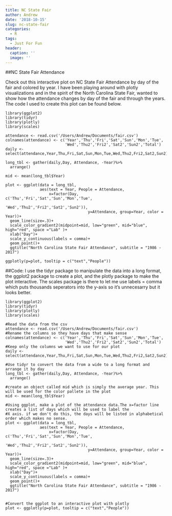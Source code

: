 ```yaml
---
title: NC State Fair
author: Andrew
date: '2018-10-15'
slug: nc-state-fair
categories:
  - R
tags:
  - Just For Fun
header:
  caption: ''
  image: ''
---
```


##NC State Fair Attendance
<p>Check out this interactive plot on NC State Fair Attendance by day of the fair and colored by year. I have been playing around with plotly visualizations and in the spirit of the North Carolina State Fair, wanted to show how the attendance changes by day of the fair and through the years. The code I used to create this plot can be found below.</p>

```r-plot
library(ggplot2)
library(tidyr)
library(plotly)
library(scales)

attendance <- read.csv('/Users/Andrew/Documents/fair.csv')
colnames(attendance) <- c('Year','Thu','Fri','Sat','Sun','Mon','Tue',
                          'Wed','Thu2','Fri2','Sat2','Sun2','Total')
daily <- select(attendance,Year,Thu,Fri,Sat,Sun,Mon,Tue,Wed,Thu2,Fri2,Sat2,Sun2)

long_tbl <- gather(daily,Day, Attendance, -Year)%>%
  arrange()

mid <- mean(long_tbl$Year)

plot <- ggplot(data = long_tbl, 
               aes(text = Year, People = Attendance, 
                   x=factor(Day, c('Thu','Fri','Sat','Sun','Mon','Tue',
                                   'Wed','Thu2','Fri2','Sat2','Sun2')),
                                    y=Attendance, group=Year, color = Year))+
  geom_line(size=.3)+
  scale_color_gradient2(midpoint=mid, low="green", mid="blue", high="red", space ="Lab" )+
  xlab("Day")+
  scale_y_continuous(labels = comma)+
  geom_point()+
  ggtitle("North Carolina State Fair Attendance", subtitle = "1986 - 2017")

ggplotly(p=plot, tooltip = c("text","People"))
```

##Code:
I use the tidyr package to manipulate the data into a long format, the ggplot2 package to create a plot, and the plotly package to make the plot interactive. The scales package is there to let me use labels = comma which puts thousands seperators into the y-axis so it's unnecesarry but it looks better.

```r-code
library(ggplot2)
library(tidyr)
library(plotly)
library(scales)

#Read the data from the csv
attendance <- read.csv('/Users/Andrew/Documents/fair.csv')
#Rename the columns so they have days that make sense
colnames(attendance) <- c('Year','Thu','Fri','Sat','Sun','Mon','Tue',
                          'Wed','Thu2','Fri2','Sat2','Sun2','Total')
#Keep only the columns we want to use for our plot
daily <- select(attendance,Year,Thu,Fri,Sat,Sun,Mon,Tue,Wed,Thu2,Fri2,Sat2,Sun2)

#Use tidyr to convert the data from a wide to a long format and arrange it by day
long_tbl <- gather(daily,Day, Attendance, -Year)%>%
  arrange()

#create an object called mid which is simply the average year. This will be used for the color pallete in the plot
mid <- mean(long_tbl$Year)

#Using ggplot, make a plot of the attendance data.The x=factor line creates a list of days which will be used to label the
#X axis. if we don't do this, the days will be listed in alphabetical order which makes no sense.
plot <- ggplot(data = long_tbl, 
               aes(text = Year, People = Attendance, 
                   x=factor(Day, c('Thu','Fri','Sat','Sun','Mon','Tue',
                                   'Wed','Thu2','Fri2','Sat2','Sun2')),
                                    y=Attendance, group=Year, color = Year))+
  geom_line(size=.3)+
  scale_color_gradient2(midpoint=mid, low="green", mid="blue", high="red", space ="Lab" )+
  xlab("Day")+
  scale_y_continuous(labels = comma)+
  geom_point()+
  ggtitle("North Carolina State Fair Attendance", subtitle = "1986 - 2017")


#Convert the ggplot to an interactive plot with plotly
plot <- ggplotly(p=plot, tooltip = c("text","People"))
```